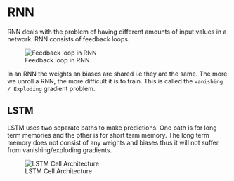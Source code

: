 # RNN

RNN deals with the problem of having different amounts of input values in a network.
RNN consists of feedback loops. 

![Feedback loop in RNN](/Images/rnn.png)

In an RNN the weights an biases are shared i.e they are the same.
The more we unroll a RNN, the more difficult it is to train. This is called the `vanishing / Exploding` gradient problem.


## LSTM

LSTM uses two separate paths to make predictions. One path is for long term memories and the other is for short term memory.
The long term memory does not consist of any weights and biases thus it will not suffer from vanishing/exploding gradients.

![LSTM Cell Architecture](/Images/lstm_cell_arch.png)